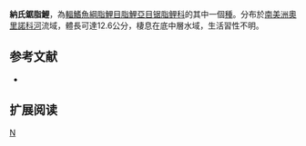 {{Speciesbox 
| genus = Serrasalmus
| species = nalseni
| status = NE
| status_system = IUCN3.1
| authority =  [[Fernández-Yépez|Fernández-Yépez]], 1969
| synonyms = 
}}
'''納氏鋸脂鯉'''，為[[輻鰭魚綱|輻鰭魚綱]][[脂鯉目|脂鯉目]][[脂鯉亞目|脂鯉亞目]][[锯脂鲤科|锯脂鲤科]]的其中一個[[種|種]]。分布於[[南美洲|南美洲]][[奧里諾科河|奧里諾科河]]流域，體長可達12.6公分，棲息在底中層水域，生活習性不明。

==参考文献==
{{refbegin}}
*{{FishBase_species|genus=Serrasalmus|species=nalseni|year=2014|month=1}}
{{refend}}

== 扩展阅读 ==
{{refbegin}}
{{wikispecies-inline|Serrasalmus nalseni|納氏鋸脂鯉}}
{{refend}}

{{Taxonbar|from=Q5547206}}

[[Category:鋸脂鯉屬|N]]


{{魚類小作品}}